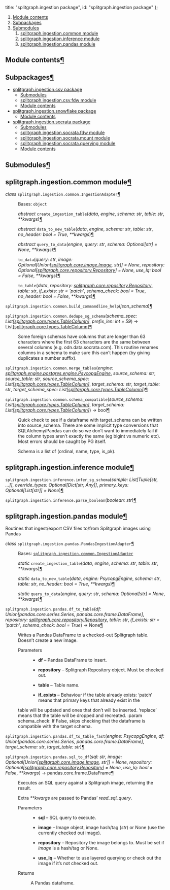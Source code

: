 

  title: "splitgraph.ingestion package",
  id: "splitgraph.ingestion package"
};

<div className=" rst-content"><nav className="toc"><ol className="toc-level toc-level-1"><li className="toc-item toc-item-h2"><a className="toc-link toc-link-h2" href="#module-contents">Module contents</a></li><li className="toc-item toc-item-h2"><a className="toc-link toc-link-h2" href="#subpackages">Subpackages</a></li><li className="toc-item toc-item-h2"><a className="toc-link toc-link-h2" href="#submodules">Submodules</a><ol className="toc-level toc-level-2"><li className="toc-item toc-item-h2"><a className="toc-link toc-link-h2" href="#splitgraphingestioncommon-module">splitgraph.ingestion.common module</a></li><li className="toc-item toc-item-h2"><a className="toc-link toc-link-h2" href="#splitgraphingestioninference-module">splitgraph.ingestion.inference module</a></li><li className="toc-item toc-item-h2"><a className="toc-link toc-link-h2" href="#splitgraphingestionpandas-module">splitgraph.ingestion.pandas module</a></li></ol></li></ol></nav><div className="section" id="module-splitgraph.ingestion">
<span id="module-contents"></span><h2 id="module-contents">Module contents<a className="headerlink" href="#module-splitgraph.ingestion" title="Permalink to this headline">¶</a></h2>
</div><div className="section" id="splitgraph-ingestion-package">

<div className="section" id="subpackages">
<h2 id="subpackages">Subpackages<a className="headerlink" href="#subpackages" title="Permalink to this headline">¶</a></h2>
<div className="toctree-wrapper compound">
<ul>
<li className="toctree-l1"><a className="reference internal" href="splitgraph.ingestion.csv/">splitgraph.ingestion.csv package</a><ul>
<li className="toctree-l2"><a className="reference internal" href="splitgraph.ingestion.csv/#submodules">Submodules</a></li>
<li className="toctree-l2"><a className="reference internal" href="splitgraph.ingestion.csv/#module-splitgraph.ingestion.csv.fdw">splitgraph.ingestion.csv.fdw module</a></li>
<li className="toctree-l2"><a className="reference internal" href="splitgraph.ingestion.csv/#module-splitgraph.ingestion.csv">Module contents</a></li>
</ul>
</li>
<li className="toctree-l1"><a className="reference internal" href="splitgraph.ingestion.snowflake/">splitgraph.ingestion.snowflake package</a><ul>
<li className="toctree-l2"><a className="reference internal" href="splitgraph.ingestion.snowflake/#module-splitgraph.ingestion.snowflake">Module contents</a></li>
</ul>
</li>
<li className="toctree-l1"><a className="reference internal" href="splitgraph.ingestion.socrata/">splitgraph.ingestion.socrata package</a><ul>
<li className="toctree-l2"><a className="reference internal" href="splitgraph.ingestion.socrata/#submodules">Submodules</a></li>
<li className="toctree-l2"><a className="reference internal" href="splitgraph.ingestion.socrata/#module-splitgraph.ingestion.socrata.fdw">splitgraph.ingestion.socrata.fdw module</a></li>
<li className="toctree-l2"><a className="reference internal" href="splitgraph.ingestion.socrata/#module-splitgraph.ingestion.socrata.mount">splitgraph.ingestion.socrata.mount module</a></li>
<li className="toctree-l2"><a className="reference internal" href="splitgraph.ingestion.socrata/#module-splitgraph.ingestion.socrata.querying">splitgraph.ingestion.socrata.querying module</a></li>
<li className="toctree-l2"><a className="reference internal" href="splitgraph.ingestion.socrata/#module-splitgraph.ingestion.socrata">Module contents</a></li>
</ul>
</li>
</ul>
</div>
</div>
<div className="section" id="submodules">
<h2 id="submodules">Submodules<a className="headerlink" href="#submodules" title="Permalink to this headline">¶</a></h2>
</div>
<div className="section" id="module-splitgraph.ingestion.common">
<span id="splitgraph-ingestion-common-module"></span><h2 id="splitgraphingestioncommon-module">splitgraph.ingestion.common module<a className="headerlink" href="#module-splitgraph.ingestion.common" title="Permalink to this headline">¶</a></h2>
<dl className="py class">
<dt id="splitgraph.ingestion.common.IngestionAdapter">
<em className="property"><span className="pre">class</span> </em><code className="sig-prename descclassname"><span className="pre">splitgraph.ingestion.common.</span></code><code className="sig-name descname"><span className="pre">IngestionAdapter</span></code><a className="headerlink" href="#splitgraph.ingestion.common.IngestionAdapter" title="Permalink to this definition">¶</a></dt>
<dd><p>Bases: <code className="xref py py-class docutils literal notranslate"><span className="pre">object</span></code></p>
<dl className="py method">
<dt id="splitgraph.ingestion.common.IngestionAdapter.create_ingestion_table">
<em className="property"><span className="pre">abstract</span> </em><code className="sig-name descname"><span className="pre">create_ingestion_table</span></code><span className="sig-paren">(</span><em className="sig-param"><span className="n"><span className="pre">data</span></span></em>, <em className="sig-param"><span className="n"><span className="pre">engine</span></span></em>, <em className="sig-param"><span className="n"><span className="pre">schema</span></span><span className="p"><span className="pre">:</span></span> <span className="n"><span className="pre">str</span></span></em>, <em className="sig-param"><span className="n"><span className="pre">table</span></span><span className="p"><span className="pre">:</span></span> <span className="n"><span className="pre">str</span></span></em>, <em className="sig-param"><span className="o"><span className="pre">**</span></span><span className="n"><span className="pre">kwargs</span></span></em><span className="sig-paren">)</span><a className="headerlink" href="#splitgraph.ingestion.common.IngestionAdapter.create_ingestion_table" title="Permalink to this definition">¶</a></dt>
<dd></dd></dl>

<dl className="py method">
<dt id="splitgraph.ingestion.common.IngestionAdapter.data_to_new_table">
<em className="property"><span className="pre">abstract</span> </em><code className="sig-name descname"><span className="pre">data_to_new_table</span></code><span className="sig-paren">(</span><em className="sig-param"><span className="n"><span className="pre">data</span></span></em>, <em className="sig-param"><span className="n"><span className="pre">engine</span></span></em>, <em className="sig-param"><span className="n"><span className="pre">schema</span></span><span className="p"><span className="pre">:</span></span> <span className="n"><span className="pre">str</span></span></em>, <em className="sig-param"><span className="n"><span className="pre">table</span></span><span className="p"><span className="pre">:</span></span> <span className="n"><span className="pre">str</span></span></em>, <em className="sig-param"><span className="n"><span className="pre">no_header</span></span><span className="p"><span className="pre">:</span></span> <span className="n"><span className="pre">bool</span></span> <span className="o"><span className="pre">=</span></span> <span className="default_value"><span className="pre">True</span></span></em>, <em className="sig-param"><span className="o"><span className="pre">**</span></span><span className="n"><span className="pre">kwargs</span></span></em><span className="sig-paren">)</span><a className="headerlink" href="#splitgraph.ingestion.common.IngestionAdapter.data_to_new_table" title="Permalink to this definition">¶</a></dt>
<dd></dd></dl>

<dl className="py method">
<dt id="splitgraph.ingestion.common.IngestionAdapter.query_to_data">
<em className="property"><span className="pre">abstract</span> </em><code className="sig-name descname"><span className="pre">query_to_data</span></code><span className="sig-paren">(</span><em className="sig-param"><span className="n"><span className="pre">engine</span></span></em>, <em className="sig-param"><span className="n"><span className="pre">query</span></span><span className="p"><span className="pre">:</span></span> <span className="n"><span className="pre">str</span></span></em>, <em className="sig-param"><span className="n"><span className="pre">schema</span></span><span className="p"><span className="pre">:</span></span> <span className="n"><span className="pre">Optional</span><span className="p"><span className="pre">[</span></span><span className="pre">str</span><span className="p"><span className="pre">]</span></span></span> <span className="o"><span className="pre">=</span></span> <span className="default_value"><span className="pre">None</span></span></em>, <em className="sig-param"><span className="o"><span className="pre">**</span></span><span className="n"><span className="pre">kwargs</span></span></em><span className="sig-paren">)</span><a className="headerlink" href="#splitgraph.ingestion.common.IngestionAdapter.query_to_data" title="Permalink to this definition">¶</a></dt>
<dd></dd></dl>

<dl className="py method">
<dt id="splitgraph.ingestion.common.IngestionAdapter.to_data">
<code className="sig-name descname"><span className="pre">to_data</span></code><span className="sig-paren">(</span><em className="sig-param"><span className="n"><span className="pre">query</span></span><span className="p"><span className="pre">:</span></span> <span className="n"><span className="pre">str</span></span></em>, <em className="sig-param"><span className="n"><span className="pre">image</span></span><span className="p"><span className="pre">:</span></span> <span className="n"><span className="pre">Optional</span><span className="p"><span className="pre">[</span></span><span className="pre">Union</span><span className="p"><span className="pre">[</span></span><a className="reference internal" href="splitgraph.core/#splitgraph.core.image.Image" title="splitgraph.core.image.Image"><span className="pre">splitgraph.core.image.Image</span></a><span className="p"><span className="pre">,</span> </span><span className="pre">str</span><span className="p"><span className="pre">]</span></span><span className="p"><span className="pre">]</span></span></span> <span className="o"><span className="pre">=</span></span> <span className="default_value"><span className="pre">None</span></span></em>, <em className="sig-param"><span className="n"><span className="pre">repository</span></span><span className="p"><span className="pre">:</span></span> <span className="n"><span className="pre">Optional</span><span className="p"><span className="pre">[</span></span><a className="reference internal" href="splitgraph.core/#splitgraph.core.repository.Repository" title="splitgraph.core.repository.Repository"><span className="pre">splitgraph.core.repository.Repository</span></a><span className="p"><span className="pre">]</span></span></span> <span className="o"><span className="pre">=</span></span> <span className="default_value"><span className="pre">None</span></span></em>, <em className="sig-param"><span className="n"><span className="pre">use_lq</span></span><span className="p"><span className="pre">:</span></span> <span className="n"><span className="pre">bool</span></span> <span className="o"><span className="pre">=</span></span> <span className="default_value"><span className="pre">False</span></span></em>, <em className="sig-param"><span className="o"><span className="pre">**</span></span><span className="n"><span className="pre">kwargs</span></span></em><span className="sig-paren">)</span><a className="headerlink" href="#splitgraph.ingestion.common.IngestionAdapter.to_data" title="Permalink to this definition">¶</a></dt>
<dd></dd></dl>

<dl className="py method">
<dt id="splitgraph.ingestion.common.IngestionAdapter.to_table">
<code className="sig-name descname"><span className="pre">to_table</span></code><span className="sig-paren">(</span><em className="sig-param"><span className="n"><span className="pre">data</span></span></em>, <em className="sig-param"><span className="n"><span className="pre">repository</span></span><span className="p"><span className="pre">:</span></span> <span className="n"><a className="reference internal" href="splitgraph.core/#splitgraph.core.repository.Repository" title="splitgraph.core.repository.Repository"><span className="pre">splitgraph.core.repository.Repository</span></a></span></em>, <em className="sig-param"><span className="n"><span className="pre">table</span></span><span className="p"><span className="pre">:</span></span> <span className="n"><span className="pre">str</span></span></em>, <em className="sig-param"><span className="n"><span className="pre">if_exists</span></span><span className="p"><span className="pre">:</span></span> <span className="n"><span className="pre">str</span></span> <span className="o"><span className="pre">=</span></span> <span className="default_value"><span className="pre">'patch'</span></span></em>, <em className="sig-param"><span className="n"><span className="pre">schema_check</span></span><span className="p"><span className="pre">:</span></span> <span className="n"><span className="pre">bool</span></span> <span className="o"><span className="pre">=</span></span> <span className="default_value"><span className="pre">True</span></span></em>, <em className="sig-param"><span className="n"><span className="pre">no_header</span></span><span className="p"><span className="pre">:</span></span> <span className="n"><span className="pre">bool</span></span> <span className="o"><span className="pre">=</span></span> <span className="default_value"><span className="pre">False</span></span></em>, <em className="sig-param"><span className="o"><span className="pre">**</span></span><span className="n"><span className="pre">kwargs</span></span></em><span className="sig-paren">)</span><a className="headerlink" href="#splitgraph.ingestion.common.IngestionAdapter.to_table" title="Permalink to this definition">¶</a></dt>
<dd></dd></dl>

</dd></dl>

<dl className="py function">
<dt id="splitgraph.ingestion.common.build_commandline_help">
<code className="sig-prename descclassname"><span className="pre">splitgraph.ingestion.common.</span></code><code className="sig-name descname"><span className="pre">build_commandline_help</span></code><span className="sig-paren">(</span><em className="sig-param"><span className="n"><span className="pre">json_schema</span></span></em><span className="sig-paren">)</span><a className="headerlink" href="#splitgraph.ingestion.common.build_commandline_help" title="Permalink to this definition">¶</a></dt>
<dd></dd></dl>

<dl className="py function">
<dt id="splitgraph.ingestion.common.dedupe_sg_schema">
<code className="sig-prename descclassname"><span className="pre">splitgraph.ingestion.common.</span></code><code className="sig-name descname"><span className="pre">dedupe_sg_schema</span></code><span className="sig-paren">(</span><em className="sig-param"><span className="n"><span className="pre">schema_spec</span></span><span className="p"><span className="pre">:</span></span> <span className="n"><span className="pre">List</span><span className="p"><span className="pre">[</span></span><a className="reference internal" href="splitgraph.core/#splitgraph.core.types.TableColumn" title="splitgraph.core.types.TableColumn"><span className="pre">splitgraph.core.types.TableColumn</span></a><span className="p"><span className="pre">]</span></span></span></em>, <em className="sig-param"><span className="n"><span className="pre">prefix_len</span></span><span className="p"><span className="pre">:</span></span> <span className="n"><span className="pre">int</span></span> <span className="o"><span className="pre">=</span></span> <span className="default_value"><span className="pre">59</span></span></em><span className="sig-paren">)</span> → <span className="pre">List</span><span className="p"><span className="pre">[</span></span><a className="reference internal" href="splitgraph.core/#splitgraph.core.types.TableColumn" title="splitgraph.core.types.TableColumn"><span className="pre">splitgraph.core.types.TableColumn</span></a><span className="p"><span className="pre">]</span></span><a className="headerlink" href="#splitgraph.ingestion.common.dedupe_sg_schema" title="Permalink to this definition">¶</a></dt>
<dd><p>Some foreign schemas have columns that are longer than 63 characters
where the first 63 characters are the same between several columns
(e.g. odn.data.socrata.com). This routine renames columns in a schema
to make sure this can’t happen (by giving duplicates a number suffix).</p>
</dd></dl>

<dl className="py function">
<dt id="splitgraph.ingestion.common.merge_tables">
<code className="sig-prename descclassname"><span className="pre">splitgraph.ingestion.common.</span></code><code className="sig-name descname"><span className="pre">merge_tables</span></code><span className="sig-paren">(</span><em className="sig-param"><span className="n"><span className="pre">engine</span></span><span className="p"><span className="pre">:</span></span> <span className="n"><a className="reference internal" href="splitgraph.engine.postgres/#splitgraph.engine.postgres.engine.PsycopgEngine" title="splitgraph.engine.postgres.engine.PsycopgEngine"><span className="pre">splitgraph.engine.postgres.engine.PsycopgEngine</span></a></span></em>, <em className="sig-param"><span className="n"><span className="pre">source_schema</span></span><span className="p"><span className="pre">:</span></span> <span className="n"><span className="pre">str</span></span></em>, <em className="sig-param"><span className="n"><span className="pre">source_table</span></span><span className="p"><span className="pre">:</span></span> <span className="n"><span className="pre">str</span></span></em>, <em className="sig-param"><span className="n"><span className="pre">source_schema_spec</span></span><span className="p"><span className="pre">:</span></span> <span className="n"><span className="pre">List</span><span className="p"><span className="pre">[</span></span><a className="reference internal" href="splitgraph.core/#splitgraph.core.types.TableColumn" title="splitgraph.core.types.TableColumn"><span className="pre">splitgraph.core.types.TableColumn</span></a><span className="p"><span className="pre">]</span></span></span></em>, <em className="sig-param"><span className="n"><span className="pre">target_schema</span></span><span className="p"><span className="pre">:</span></span> <span className="n"><span className="pre">str</span></span></em>, <em className="sig-param"><span className="n"><span className="pre">target_table</span></span><span className="p"><span className="pre">:</span></span> <span className="n"><span className="pre">str</span></span></em>, <em className="sig-param"><span className="n"><span className="pre">target_schema_spec</span></span><span className="p"><span className="pre">:</span></span> <span className="n"><span className="pre">List</span><span className="p"><span className="pre">[</span></span><a className="reference internal" href="splitgraph.core/#splitgraph.core.types.TableColumn" title="splitgraph.core.types.TableColumn"><span className="pre">splitgraph.core.types.TableColumn</span></a><span className="p"><span className="pre">]</span></span></span></em><span className="sig-paren">)</span><a className="headerlink" href="#splitgraph.ingestion.common.merge_tables" title="Permalink to this definition">¶</a></dt>
<dd></dd></dl>

<dl className="py function">
<dt id="splitgraph.ingestion.common.schema_compatible">
<code className="sig-prename descclassname"><span className="pre">splitgraph.ingestion.common.</span></code><code className="sig-name descname"><span className="pre">schema_compatible</span></code><span className="sig-paren">(</span><em className="sig-param"><span className="n"><span className="pre">source_schema</span></span><span className="p"><span className="pre">:</span></span> <span className="n"><span className="pre">List</span><span className="p"><span className="pre">[</span></span><a className="reference internal" href="splitgraph.core/#splitgraph.core.types.TableColumn" title="splitgraph.core.types.TableColumn"><span className="pre">splitgraph.core.types.TableColumn</span></a><span className="p"><span className="pre">]</span></span></span></em>, <em className="sig-param"><span className="n"><span className="pre">target_schema</span></span><span className="p"><span className="pre">:</span></span> <span className="n"><span className="pre">List</span><span className="p"><span className="pre">[</span></span><a className="reference internal" href="splitgraph.core/#splitgraph.core.types.TableColumn" title="splitgraph.core.types.TableColumn"><span className="pre">splitgraph.core.types.TableColumn</span></a><span className="p"><span className="pre">]</span></span></span></em><span className="sig-paren">)</span> → <span className="pre">bool</span><a className="headerlink" href="#splitgraph.ingestion.common.schema_compatible" title="Permalink to this definition">¶</a></dt>
<dd><p>Quick check to see if a dataframe with target_schema can be written into source_schema.
There are some implicit type conversions that SQLAlchemy/Pandas can do so we don’t want to immediately fail
if the column types aren’t exactly the same (eg bigint vs numeric etc). Most errors should be caught by PG itself.</p>
<p>Schema is a list of (ordinal, name, type, is_pk).</p>
</dd></dl>

</div>
<div className="section" id="module-splitgraph.ingestion.inference">
<span id="splitgraph-ingestion-inference-module"></span><h2 id="splitgraphingestioninference-module">splitgraph.ingestion.inference module<a className="headerlink" href="#module-splitgraph.ingestion.inference" title="Permalink to this headline">¶</a></h2>
<dl className="py function">
<dt id="splitgraph.ingestion.inference.infer_sg_schema">
<code className="sig-prename descclassname"><span className="pre">splitgraph.ingestion.inference.</span></code><code className="sig-name descname"><span className="pre">infer_sg_schema</span></code><span className="sig-paren">(</span><em className="sig-param"><span className="n"><span className="pre">sample</span></span><span className="p"><span className="pre">:</span></span> <span className="n"><span className="pre">List</span><span className="p"><span className="pre">[</span></span><span className="pre">Tuple</span><span className="p"><span className="pre">[</span></span><span className="pre">str</span><span className="p"><span className="pre">,</span> </span><span className="p"><span className="pre">…</span></span><span className="p"><span className="pre">]</span></span><span className="p"><span className="pre">]</span></span></span></em>, <em className="sig-param"><span className="n"><span className="pre">override_types</span></span><span className="p"><span className="pre">:</span></span> <span className="n"><span className="pre">Optional</span><span className="p"><span className="pre">[</span></span><span className="pre">Dict</span><span className="p"><span className="pre">[</span></span><span className="pre">str</span><span className="p"><span className="pre">,</span> </span><span className="pre">Any</span><span className="p"><span className="pre">]</span></span><span className="p"><span className="pre">]</span></span></span></em>, <em className="sig-param"><span className="n"><span className="pre">primary_keys</span></span><span className="p"><span className="pre">:</span></span> <span className="n"><span className="pre">Optional</span><span className="p"><span className="pre">[</span></span><span className="pre">List</span><span className="p"><span className="pre">[</span></span><span className="pre">str</span><span className="p"><span className="pre">]</span></span><span className="p"><span className="pre">]</span></span></span> <span className="o"><span className="pre">=</span></span> <span className="default_value"><span className="pre">None</span></span></em><span className="sig-paren">)</span><a className="headerlink" href="#splitgraph.ingestion.inference.infer_sg_schema" title="Permalink to this definition">¶</a></dt>
<dd></dd></dl>

<dl className="py function">
<dt id="splitgraph.ingestion.inference.parse_boolean">
<code className="sig-prename descclassname"><span className="pre">splitgraph.ingestion.inference.</span></code><code className="sig-name descname"><span className="pre">parse_boolean</span></code><span className="sig-paren">(</span><em className="sig-param"><span className="n"><span className="pre">boolean</span></span><span className="p"><span className="pre">:</span></span> <span className="n"><span className="pre">str</span></span></em><span className="sig-paren">)</span><a className="headerlink" href="#splitgraph.ingestion.inference.parse_boolean" title="Permalink to this definition">¶</a></dt>
<dd></dd></dl>

</div>
<div className="section" id="module-splitgraph.ingestion.pandas">
<span id="splitgraph-ingestion-pandas-module"></span><h2 id="splitgraphingestionpandas-module">splitgraph.ingestion.pandas module<a className="headerlink" href="#module-splitgraph.ingestion.pandas" title="Permalink to this headline">¶</a></h2>
<p>Routines that ingest/export CSV files to/from Splitgraph images using Pandas</p>
<dl className="py class">
<dt id="splitgraph.ingestion.pandas.PandasIngestionAdapter">
<em className="property"><span className="pre">class</span> </em><code className="sig-prename descclassname"><span className="pre">splitgraph.ingestion.pandas.</span></code><code className="sig-name descname"><span className="pre">PandasIngestionAdapter</span></code><a className="headerlink" href="#splitgraph.ingestion.pandas.PandasIngestionAdapter" title="Permalink to this definition">¶</a></dt>
<dd><p>Bases: <a className="reference internal" href="#splitgraph.ingestion.common.IngestionAdapter" title="splitgraph.ingestion.common.IngestionAdapter"><code className="xref py py-class docutils literal notranslate"><span className="pre">splitgraph.ingestion.common.IngestionAdapter</span></code></a></p>
<dl className="py method">
<dt id="splitgraph.ingestion.pandas.PandasIngestionAdapter.create_ingestion_table">
<em className="property"><span className="pre">static</span> </em><code className="sig-name descname"><span className="pre">create_ingestion_table</span></code><span className="sig-paren">(</span><em className="sig-param"><span className="n"><span className="pre">data</span></span></em>, <em className="sig-param"><span className="n"><span className="pre">engine</span></span></em>, <em className="sig-param"><span className="n"><span className="pre">schema</span></span><span className="p"><span className="pre">:</span></span> <span className="n"><span className="pre">str</span></span></em>, <em className="sig-param"><span className="n"><span className="pre">table</span></span><span className="p"><span className="pre">:</span></span> <span className="n"><span className="pre">str</span></span></em>, <em className="sig-param"><span className="o"><span className="pre">**</span></span><span className="n"><span className="pre">kwargs</span></span></em><span className="sig-paren">)</span><a className="headerlink" href="#splitgraph.ingestion.pandas.PandasIngestionAdapter.create_ingestion_table" title="Permalink to this definition">¶</a></dt>
<dd></dd></dl>

<dl className="py method">
<dt id="splitgraph.ingestion.pandas.PandasIngestionAdapter.data_to_new_table">
<em className="property"><span className="pre">static</span> </em><code className="sig-name descname"><span className="pre">data_to_new_table</span></code><span className="sig-paren">(</span><em className="sig-param"><span className="n"><span className="pre">data</span></span></em>, <em className="sig-param"><span className="n"><span className="pre">engine</span></span><span className="p"><span className="pre">:</span></span> <span className="n"><span className="pre">PsycopgEngine</span></span></em>, <em className="sig-param"><span className="n"><span className="pre">schema</span></span><span className="p"><span className="pre">:</span></span> <span className="n"><span className="pre">str</span></span></em>, <em className="sig-param"><span className="n"><span className="pre">table</span></span><span className="p"><span className="pre">:</span></span> <span className="n"><span className="pre">str</span></span></em>, <em className="sig-param"><span className="n"><span className="pre">no_header</span></span><span className="p"><span className="pre">:</span></span> <span className="n"><span className="pre">bool</span></span> <span className="o"><span className="pre">=</span></span> <span className="default_value"><span className="pre">True</span></span></em>, <em className="sig-param"><span className="o"><span className="pre">**</span></span><span className="n"><span className="pre">kwargs</span></span></em><span className="sig-paren">)</span><a className="headerlink" href="#splitgraph.ingestion.pandas.PandasIngestionAdapter.data_to_new_table" title="Permalink to this definition">¶</a></dt>
<dd></dd></dl>

<dl className="py method">
<dt id="splitgraph.ingestion.pandas.PandasIngestionAdapter.query_to_data">
<em className="property"><span className="pre">static</span> </em><code className="sig-name descname"><span className="pre">query_to_data</span></code><span className="sig-paren">(</span><em className="sig-param"><span className="n"><span className="pre">engine</span></span></em>, <em className="sig-param"><span className="n"><span className="pre">query</span></span><span className="p"><span className="pre">:</span></span> <span className="n"><span className="pre">str</span></span></em>, <em className="sig-param"><span className="n"><span className="pre">schema</span></span><span className="p"><span className="pre">:</span></span> <span className="n"><span className="pre">Optional</span><span className="p"><span className="pre">[</span></span><span className="pre">str</span><span className="p"><span className="pre">]</span></span></span> <span className="o"><span className="pre">=</span></span> <span className="default_value"><span className="pre">None</span></span></em>, <em className="sig-param"><span className="o"><span className="pre">**</span></span><span className="n"><span className="pre">kwargs</span></span></em><span className="sig-paren">)</span><a className="headerlink" href="#splitgraph.ingestion.pandas.PandasIngestionAdapter.query_to_data" title="Permalink to this definition">¶</a></dt>
<dd></dd></dl>

</dd></dl>

<dl className="py function">
<dt id="splitgraph.ingestion.pandas.df_to_table">
<code className="sig-prename descclassname"><span className="pre">splitgraph.ingestion.pandas.</span></code><code className="sig-name descname"><span className="pre">df_to_table</span></code><span className="sig-paren">(</span><em className="sig-param"><span className="n"><span className="pre">df</span></span><span className="p"><span className="pre">:</span></span> <span className="n"><span className="pre">Union</span><span className="p"><span className="pre">[</span></span><span className="pre">pandas.core.series.Series</span><span className="p"><span className="pre">,</span> </span><span className="pre">pandas.core.frame.DataFrame</span><span className="p"><span className="pre">]</span></span></span></em>, <em className="sig-param"><span className="n"><span className="pre">repository</span></span><span className="p"><span className="pre">:</span></span> <span className="n"><a className="reference internal" href="splitgraph.core/#splitgraph.core.repository.Repository" title="splitgraph.core.repository.Repository"><span className="pre">splitgraph.core.repository.Repository</span></a></span></em>, <em className="sig-param"><span className="n"><span className="pre">table</span></span><span className="p"><span className="pre">:</span></span> <span className="n"><span className="pre">str</span></span></em>, <em className="sig-param"><span className="n"><span className="pre">if_exists</span></span><span className="p"><span className="pre">:</span></span> <span className="n"><span className="pre">str</span></span> <span className="o"><span className="pre">=</span></span> <span className="default_value"><span className="pre">'patch'</span></span></em>, <em className="sig-param"><span className="n"><span className="pre">schema_check</span></span><span className="p"><span className="pre">:</span></span> <span className="n"><span className="pre">bool</span></span> <span className="o"><span className="pre">=</span></span> <span className="default_value"><span className="pre">True</span></span></em><span className="sig-paren">)</span> → <span className="pre">None</span><a className="headerlink" href="#splitgraph.ingestion.pandas.df_to_table" title="Permalink to this definition">¶</a></dt>
<dd><p>Writes a Pandas DataFrame to a checked-out Splitgraph table. Doesn’t create a new image.</p>
<dl className="field-list simple">
<dt className="field-odd">Parameters</dt>
<dd className="field-odd"><ul className="simple">
<li><p><strong>df</strong> – Pandas DataFrame to insert.</p></li>
<li><p><strong>repository</strong> – Splitgraph Repository object. Must be checked out.</p></li>
<li><p><strong>table</strong> – Table name.</p></li>
<li><p><strong>if_exists</strong> – Behaviour if the table already exists: ‘patch’ means that primary keys that already exist in the</p></li>
</ul>
</dd>
</dl>
<p>table will be updated and ones that don’t will be inserted. ‘replace’ means that the table will be dropped and
recreated.
:param schema_check: If False, skips checking that the dataframe is compatible with the target schema.</p>
</dd></dl>

<dl className="py function">
<dt id="splitgraph.ingestion.pandas.df_to_table_fast">
<code className="sig-prename descclassname"><span className="pre">splitgraph.ingestion.pandas.</span></code><code className="sig-name descname"><span className="pre">df_to_table_fast</span></code><span className="sig-paren">(</span><em className="sig-param"><span className="n"><span className="pre">engine</span></span><span className="p"><span className="pre">:</span></span> <span className="n"><span className="pre">PsycopgEngine</span></span></em>, <em className="sig-param"><span className="n"><span className="pre">df</span></span><span className="p"><span className="pre">:</span></span> <span className="n"><span className="pre">Union</span><span className="p"><span className="pre">[</span></span><span className="pre">pandas.core.series.Series</span><span className="p"><span className="pre">,</span> </span><span className="pre">pandas.core.frame.DataFrame</span><span className="p"><span className="pre">]</span></span></span></em>, <em className="sig-param"><span className="n"><span className="pre">target_schema</span></span><span className="p"><span className="pre">:</span></span> <span className="n"><span className="pre">str</span></span></em>, <em className="sig-param"><span className="n"><span className="pre">target_table</span></span><span className="p"><span className="pre">:</span></span> <span className="n"><span className="pre">str</span></span></em><span className="sig-paren">)</span><a className="headerlink" href="#splitgraph.ingestion.pandas.df_to_table_fast" title="Permalink to this definition">¶</a></dt>
<dd></dd></dl>

<dl className="py function">
<dt id="splitgraph.ingestion.pandas.sql_to_df">
<code className="sig-prename descclassname"><span className="pre">splitgraph.ingestion.pandas.</span></code><code className="sig-name descname"><span className="pre">sql_to_df</span></code><span className="sig-paren">(</span><em className="sig-param"><span className="n"><span className="pre">sql</span></span><span className="p"><span className="pre">:</span></span> <span className="n"><span className="pre">str</span></span></em>, <em className="sig-param"><span className="n"><span className="pre">image</span></span><span className="p"><span className="pre">:</span></span> <span className="n"><span className="pre">Optional</span><span className="p"><span className="pre">[</span></span><span className="pre">Union</span><span className="p"><span className="pre">[</span></span><a className="reference internal" href="splitgraph.core/#splitgraph.core.image.Image" title="splitgraph.core.image.Image"><span className="pre">splitgraph.core.image.Image</span></a><span className="p"><span className="pre">,</span> </span><span className="pre">str</span><span className="p"><span className="pre">]</span></span><span className="p"><span className="pre">]</span></span></span> <span className="o"><span className="pre">=</span></span> <span className="default_value"><span className="pre">None</span></span></em>, <em className="sig-param"><span className="n"><span className="pre">repository</span></span><span className="p"><span className="pre">:</span></span> <span className="n"><span className="pre">Optional</span><span className="p"><span className="pre">[</span></span><a className="reference internal" href="splitgraph.core/#splitgraph.core.repository.Repository" title="splitgraph.core.repository.Repository"><span className="pre">splitgraph.core.repository.Repository</span></a><span className="p"><span className="pre">]</span></span></span> <span className="o"><span className="pre">=</span></span> <span className="default_value"><span className="pre">None</span></span></em>, <em className="sig-param"><span className="n"><span className="pre">use_lq</span></span><span className="p"><span className="pre">:</span></span> <span className="n"><span className="pre">bool</span></span> <span className="o"><span className="pre">=</span></span> <span className="default_value"><span className="pre">False</span></span></em>, <em className="sig-param"><span className="o"><span className="pre">**</span></span><span className="n"><span className="pre">kwargs</span></span></em><span className="sig-paren">)</span> → <span className="pre">pandas.core.frame.DataFrame</span><a className="headerlink" href="#splitgraph.ingestion.pandas.sql_to_df" title="Permalink to this definition">¶</a></dt>
<dd><p>Executes an SQL query against a Splitgraph image, returning the result.</p>
<p>Extra <cite>**kwargs</cite> are passed to Pandas’ <cite>read_sql_query</cite>.</p>
<dl className="field-list simple">
<dt className="field-odd">Parameters</dt>
<dd className="field-odd"><ul className="simple">
<li><p><strong>sql</strong> – SQL query to execute.</p></li>
<li><p><strong>image</strong> – Image object, image hash/tag (<cite>str</cite>) or None (use the currently checked out image).</p></li>
<li><p><strong>repository</strong> – Repository the image belongs to. Must be set if <cite>image</cite> is a hash/tag or None.</p></li>
<li><p><strong>use_lq</strong> – Whether to use layered querying or check out the image if it’s not checked out.</p></li>
</ul>
</dd>
<dt className="field-even">Returns</dt>
<dd className="field-even"><p>A Pandas dataframe.</p>
</dd>
</dl>
</dd></dl>

</div>

</div>
</div>